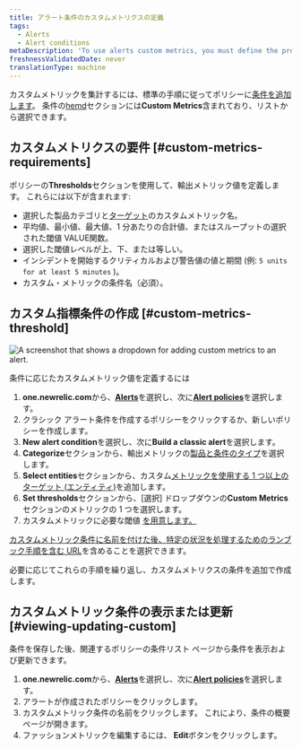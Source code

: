 ```yaml
---
title: アラート条件のカスタムメトリクスの定義
tags:
  - Alerts
  - Alert conditions
metaDescription: 'To use alerts custom metrics, you must define the product and entity, select the exact custom metric name, and define the thresholds.'
freshnessValidatedDate: never
translationType: machine
---
```


カスタムメトリックを集計するには、標準の手順に従ってポリシーに[条件を追加します](/docs/alerts-applied-intelligence/new-relic-alerts/alert-conditions/create-alert-conditions)。 条件の[hemd](/docs/alerts-applied-intelligence/new-relic-alerts/advanced-alerts/advanced-techniques/set-thresholds-alert-condition)セクションには<DNT>**Custom Metrics**</DNT>含まれており、リストから選択できます。

## カスタムメトリクスの要件 [#custom-metrics-requirements]

ポリシーの<DNT>**Thresholds**</DNT>セクションを使用して、輸出メトリック値を定義します。 これらには以下が含まれます:

* 選択した製品カテゴリと[ターゲット](/docs/new-relic-solutions/get-started/glossary/#alert-target)のカスタムメトリック名。
* 平均値、最小値、最大値、1 分あたりの合計値、またはスループットの選択された閾値 VALUE関数。
* 選択した閾値レベルが上、下、または等しい。
* インシデントを開始するクリティカルおよび警告値の値と期間 (例: `5 units for at least 5 minutes` )。
* カスタム・メトリックの条件名（必須）。

## カスタム指標条件の作成 [#custom-metrics-threshold]

<img title="Set custom metrics on your alerts" alt="A screenshot that shows a dropdown for adding custom metrics to an alert." src="/images/alerts_screenshot-crop_custom-metrics.webp" />

条件に応じたカスタムメトリック値を定義するには

1. <DNT>**one.newrelic.com**</DNT>から、[<DNT>**Alerts**</DNT>](https://one.newrelic.com/alerts-ai)を選択し、次に[<DNT>**Alert policies**</DNT>](https://one.newrelic.com/alerts-ai/condition-builder/policy-list)を選択します。
2. クラシック アラート条件を作成するポリシーをクリックするか、新しいポリシーを作成します。
3. <DNT>**New alert condition**</DNT>を選択し、次に<DNT>**Build a classic alert**</DNT>を選択します。
4. <DNT>**Categorize**</DNT>セクションから、輸出メトリックの[製品と条件のタイプ](/docs/alerts-applied-intelligence/new-relic-alerts/alert-conditions/create-alert-conditions)を選択します。
5. <DNT>**Select entities**</DNT>セクションから、カスタム[メトリックを使用する 1 つ以上のターゲット (エンティティ)](/docs/new-relic-solutions/get-started/glossary/#alert-target)を追加します。
6. <DNT>**Set thresholds**</DNT>セクションから、\[選択] ドロップダウンの<DNT>**Custom Metrics**</DNT>セクションのメトリックの 1 つを選択します。
7. カスタムメトリックに必要な閾値 [を用意します。](#custom-metrics-requirements)
   [](#custom-metrics-requirements)

[](#custom-metrics-requirements)

[カスタムメトリック条件に名前を付けた後、特定の状況を処理するための](#custom-metrics-requirements)[ランブック手順を含む URL](/docs/alerts-applied-intelligence/new-relic-alerts/advanced-alerts/understand-technical-concepts/provide-runbook-instructions-alert-activity)を含めることを選択できます。

必要に応じてこれらの手順を繰り返し、カスタムメトリクスの条件を追加で作成します。

## カスタムメトリック条件の表示または更新 [#viewing-updating-custom]

条件を保存した後、関連するポリシーの条件リスト ページから条件を表示および更新できます。

1. <DNT>**one.newrelic.com**</DNT>から、[<DNT>**Alerts**</DNT>](https://one.newrelic.com/alerts-ai)を選択し、次に[<DNT>**Alert policies**</DNT>](https://one.newrelic.com/alerts-ai/condition-builder/policy-list)を選択します。
2. アラートが作成されたポリシーをクリックします。
3. カスタムメトリック条件の名前をクリックします。 これにより、条件の概要ページが開きます。
4. ファッションメトリックを編集するには、 <DNT>**Edit**</DNT>ボタンをクリックします。
